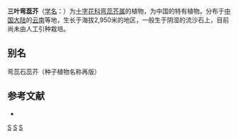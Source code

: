 {{Speciesbox 
| taxon = Loxostemon granulifer
| authority = (Franch.) O. E. Schulz
}}
'''三叶弯蕊芥'''（[[学名|学名]]：{{lang|la|''Loxostemon granulifer''}}）为[[十字花科|十字花科]][[弯蕊芥属|弯蕊芥属]]的植物，为中国的特有植物。分布于[[中国大陆|中国大陆]]的[[云南|云南]]等地，生长于海拔2,950米的地区，一般生于阴湿的流沙石上，目前尚未由人工引种栽培。

== 别名 ==
弯蕊石蕊芥（种子植物名称再版）

== 参考文献 ==
<div class="references-small">
* {{cite web| url =http://www.bioinfo.cn/db05/KmzwSpecies.php?action=view&id=7072| title =三叶弯蕊芥| work =《中国高等植物数据库全库》| publisher =中国科学院微生物研究所| author =昆明植物研究所| accessdate =2009-02-19| deadurl =yes| archiveurl =https://web.archive.org/web/20160305065329/http://www.bioinfo.cn/db05/KmzwSpecies.php?action=view&id=7072| archivedate =2016-03-05}}
</div>

{{Taxonbar}}
[[Category:弯蕊芥属|S]]
[[Category:中國特有植物|S]]
[[Category:云南植物|S]]